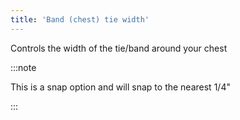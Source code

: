 ```yaml
---
title: 'Band (chest) tie width'
---
```


Controls the width of the tie/band around your chest

:::note

This is a snap option and will snap to the nearest 1/4"

:::
